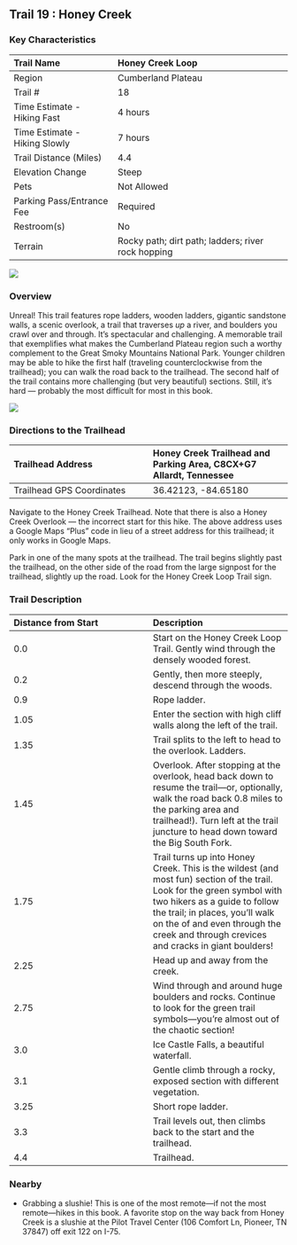 ## Trail 19 : Honey Creek


### Key Characteristics

| Trail Name                    | Honey Creek Loop                                   |
|:--------------------------|:--------------------------------------------|
| Region                        | Cumberland Plateau                                 |
| Trail \#                      | 18                                                 |
| Time Estimate - Hiking Fast   | 4 hours                                            |
| Time Estimate - Hiking Slowly | 7 hours                                            |
| Trail Distance (Miles)        | 4.4                                                |
| Elevation Change              | Steep                                              |
| Pets                          | Not Allowed                                        |
| Parking Pass/Entrance Fee     | Required                                           |
| Restroom(s)                   | No                                                 |
| Terrain                       | Rocky path; dirt path; ladders; river rock hopping |

![](maps/trail-19-map.jpeg)

### Overview

Unreal!
This trail features rope ladders, wooden ladders, gigantic sandstone walls, a scenic overlook, a trail that traverses *up* a river, and boulders you crawl over and through.
It's spectacular and challenging.
A memorable trail that exemplifies what makes the Cumberland Plateau region such a worthy complement to the Great Smoky Mountains National Park.
Younger children may be able to hike the first half (traveling counterclockwise from the trailhead); you can walk the road back to the trailhead.
The second half of the trail contains more challenging (but very beautiful) sections.
Still, it's hard --- probably the most difficult for most in this book.

![](img/trail-19-figure-01.jpg)

### Directions to the Trailhead

| Trailhead Address         | Honey Creek Trailhead and Parking Area, C8CX+G7 Allardt, Tennessee |
|:-----------------------------------|:-----------------------------------|
| Trailhead GPS Coordinates | 36.42123, -84.65180                                                |

Navigate to the Honey Creek Trailhead.
Note that there is also a Honey Creek Overlook --- the incorrect start for this hike.
The above address uses a Google Maps "Plus" code in lieu of a street address for this trailhead; it only works in Google Maps.

Park in one of the many spots at the trailhead.
The trail begins slightly past the trailhead, on the other side of the road from the large signpost for the trailhead, slightly up the road.
Look for the Honey Creek Loop Trail sign.

### Trail Description

| Distance from Start | Description                                                                                                                                                                                                                                                                        |
|:-----------------------------------|:-----------------------------------|
| 0.0                 | Start on the Honey Creek Loop Trail. Gently wind through the densely wooded forest.                                                                                                                                                                                                |
| 0.2                 | Gently, then more steeply, descend through the woods.                                                                                                                                                                                                                              |
| 0.9                 | Rope ladder.                                                                                                                                                                                                                                                                       |
| 1.05                | Enter the section with high cliff walls along the left of the trail.                                                                                                                                                                                                               |
| 1.35                | Trail splits to the left to head to the overlook. Ladders.                                                                                                                                                                                                                         |
| 1.45                | Overlook. After stopping at the overlook, head back down to resume the trail---or, optionally, walk the road back 0.8 miles to the parking area and trailhead!). Turn left at the trail juncture to head down toward the Big South Fork.                                           |
| 1.75                | Trail turns up into Honey Creek. This is the wildest (and most fun) section of the trail. Look for the green symbol with two hikers as a guide to follow the trail; in places, you'll walk on the of and even through the creek and through crevices and cracks in giant boulders! |
| 2.25                | Head up and away from the creek.                                                                                                                                                                                                                                                   |
| 2.75                | Wind through and around huge boulders and rocks. Continue to look for the green trail symbols---you're almost out of the chaotic section!                                                                                                                                          |
| 3.0                 | Ice Castle Falls, a beautiful waterfall.                                                                                                                                                                                                                                           |
| 3.1                 | Gentle climb through a rocky, exposed section with different vegetation.                                                                                                                                                                                                           |
| 3.25                | Short rope ladder.                                                                                                                                                                                                                                                                 |
| 3.3                 | Trail levels out, then climbs back to the start and the trailhead.                                                                                                                                                                                                                 |
| 4.4                 | Trailhead.                                                                                                                                                                                                                                                                         |

### Nearby

-   Grabbing a slushie! This is one of the most remote---if not the most remote---hikes in this book. A favorite stop on the way back from Honey Creek is a slushie at the Pilot Travel Center (106 Comfort Ln, Pioneer, TN 37847) off exit 122 on I-75.

